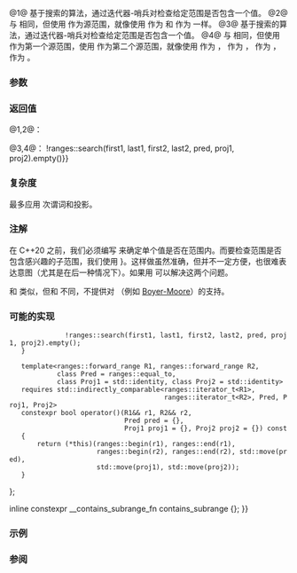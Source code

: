 {{cpp/ranges/title|contains|contains_subrange}}
{{cpp/algorithm/ranges/navbar}}
{{dcl begin}}
{{dcl header|algorithm}}
{{dcl h|调用签名}}
{{dcl rev multi|num=1|anchor=1|since1=c++23|until1=c++26|dcl1=
template&lt; std::input_iterator I, std::sentinel_for&lt;I&gt; S,
          class T,
          class Proj = std::identity &gt;
requires std::indirect_binary_predicate&lt;ranges::equal_to, std::projected&lt;I, Proj&gt;,
                                        const T*&gt;
constexpr bool contains( I first, S last, const T&amp; value, Proj proj = {} );
|dcl2=
template&lt; std::input_iterator I, std::sentinel_for&lt;I&gt; S,
          class Proj = std::identity,
          class T = std::projected_value_t&lt;I, Proj&gt; &gt;
requires std::indirect_binary_predicate&lt;ranges::equal_to, std::projected&lt;I, Proj&gt;,
                                        const T*&gt;
constexpr bool contains( I first, S last, const T&amp; value, Proj proj = {} );
}}
{{dcl rev multi|num=2|since1=c++23|until1=c++26|dcl1=
template&lt; ranges::input_range R,
          class T,
          class Proj = std::identity &gt;
requires std::indirect_binary_predicate&lt;ranges::equal_to,
                                        std::projected&lt;ranges::iterator_t&lt;R&gt;, Proj&gt;,
                                        const T*&gt;
constexpr bool contains( R&amp;&amp; r, const T&amp; value, Proj proj = {} );
|dcl2=
template&lt; ranges::input_range R,
          class Proj = std::identity,
          class T = std::projected_value_t&lt;ranges::iterator_t&lt;R&gt;, Proj&gt; &gt;
requires std::indirect_binary_predicate&lt;ranges::equal_to,
                                        std::projected&lt;ranges::iterator_t&lt;R&gt;, Proj&gt;,
                                        const T*&gt;
constexpr bool contains( R&amp;&amp; r, const T&amp; value, Proj proj = {} );
}}
{{dcla|since=c++23|num=3|1=
template&lt; std::forward_iterator I1, std::sentinel_for&lt;I1&gt; S1,
          std::forward_iterator I2, std::sentinel_for&lt;I2&gt; S2,
          class Pred = ranges::equal_to,
          class Proj1 = std::identity, class Proj2 = std::identity &gt;
requires std::indirectly_comparable&lt;I1, I2, Pred, Proj1, Proj2&gt;
constexpr bool contains_subrange( I1 first1, S1 last1, I2 first2, S2 last2,
                                  Pred pred = {},
                                  Proj1 proj1 = {}, Proj2 proj2 = {} );
}}
{{dcl|since=c++23|num=4|1=
template&lt; ranges::forward_range R1, ranges::forward_range R2,
          class Pred = ranges::equal_to,
          class Proj1 = std::identity, class Proj2 = std::identity &gt;
requires std::indirectly_comparable&lt;ranges::iterator_t&lt;R1&gt;,
                                    ranges::iterator_t&lt;R2&gt;, Pred, Proj1, Proj2&gt;
constexpr bool contains_subrange( R1&amp;&amp; r1, R2&amp;&amp; r2, Pred pred = {},
                                  Proj1 proj1 = {}, Proj2 proj2 = {} );
}}
{{dcl end}}

@1@ 基于搜索的算法，通过迭代器-哨兵对检查给定范围是否包含一个值。
@2@ 与 {{v|1}} 相同，但使用 {{c|r}} 作为源范围，就像使用 {{c|ranges::begin(r)}} 作为 {{c|first}} 和 {{c|ranges::end(r)}} 作为 {{c|last}} 一样。
@3@ 基于搜索的算法，通过迭代器-哨兵对检查给定范围是否包含一个值。
@4@ 与 {{v|3}} 相同，但使用 {{c|r1}} 作为第一个源范围，使用 {{c|r2}} 作为第二个源范围，就像使用 {{c|ranges::begin(r1)}} 作为 {{c|first1}}，{{c|ranges::end(r1)}} 作为 {{c|last1}}，{{c|ranges::begin(r2)}} 作为 {{c|first2}}，{{c|ranges::end(r2)}} 作为 {{c|last2}}。

{{cpp/ranges/niebloid}}

===参数===
{{par begin}}
{{par range|3=要检验的|sentinel=yes}}
{{par|r|要检验的元素的范围}}
{{par|value|和元素进行比较的值}}
{{par|pred|适用于投影元素的谓词}}
{{par|proj|应用到元素的投影}}
{{par end}}

===返回值===
@1,2@：{{c|1=ranges::find(std::move(first), last, value, proj) != last}}

@3,4@：{{c|1=first2 == last2 {{!!}} !ranges::search(first1, last1, first2, last2, pred, proj1, proj2).empty()}}

===复杂度===
最多应用 {{c|last - first}} 次谓词和投影。

===注解===
在 C++20 之前，我们必须编写 {{c|1= std::ranges::find(r, value) != std::ranges::end(r)}} 来确定单个值是否在范围内。而要检查范围是否包含感兴趣的子范围，我们使用 {{c|1= not std::ranges::search(haystack, needle).empty()}}}。这样做虽然准确，但并不一定方便，也很难表达意图（尤其是在后一种情况下）。如果用 {{c|std::ranges::contains(r, value)}} 可以解决这两个问题。

{{tt|ranges::contains_subrange}} 和 {{lc|ranges::search}} 类似，但和 {{lc|std::search}} 不同，不提供对 {{named req|Searcher}}（例如 [[cpp/utility/functional#搜索器|Boyer-Moore]]）的支持。

{{ftm begin}}
{{ftm|__cpp_lib_ranges_contains|value=202207L|std=C++23|{{ttt|std::ranges::contains}} 和 {{ttt|ranges::contains_subrange}}}}
{{ftm|__cpp_lib_algorithm_default_value_type|value=202403|std=C++26|算法中的[[cpp/language/list initialization|列表初始化]] {{vl|1,2}}}}
{{ftm end}}

===可能的实现===
{{eq impl
|title1=contains (1,2)|ver1=1|1=
struct __contains_fn
{
    template&lt;std::input_iterator I, std::sentinel_for&lt;I&gt; S,
             class Proj = std::identity,
             class T = std::projected_value_t&lt;I, Proj&gt;&gt;
    requires std::indirect_binary_predicate&lt;ranges::equal_to, std::projected&lt;I, Proj&gt;,
                                            const T*&gt;
    constexpr bool operator()(I first, S last, const T&amp; value, Proj proj = {}) const
    {
        return ranges::find(std::move(first), last, value, proj) != last;
    }

    template&lt;ranges::input_range R,
             class Proj = std::identity,
             class T = std::projected_value_t&lt;ranges::iterator_t&lt;R&gt;, Proj&gt;&gt;
    requires std::indirect_binary_predicate&lt;ranges::equal_to,
                                            std::projected&lt;ranges::iterator_t&lt;R&gt;, Proj&gt;,
                                            const T*&gt;
    constexpr bool operator()(R&amp;&amp; r, const T&amp; value, Proj proj = {}) const
    {
        return (*this)(ranges::begin(r), ranges::end(r), std::move(value), proj);
    }
};

inline constexpr __contains_fn contains {};
|title2=contains_subrange (3,4)|ver2=3|2=
struct __contains_subrange_fn
{
    template&lt;std::forward_iterator I1, std::sentinel_for&lt;I1&gt; S1,
             std::forward_iterator I2, std::sentinel_for&lt;I2&gt; S2,
             class Pred = ranges::equal_to,
             class Proj1 = std::identity, class Proj2 = std::identity&gt;
    requires std::indirectly_comparable&lt;I1, I2, Pred, Proj1, Proj2&gt;
    constexpr bool operator()(I1 first1, S1 last1,
                              I2 first2, S2 last2,
                              Pred pred = {},
                              Proj1 proj1 = {}, Proj2 proj2 = {}) const
    {
        return (first2 == last2) {{!!}}
               !ranges::search(first1, last1, first2, last2, pred, proj1, proj2).empty();
    }

    template&lt;ranges::forward_range R1, ranges::forward_range R2,
             class Pred = ranges::equal_to,
             class Proj1 = std::identity, class Proj2 = std::identity&gt;
    requires std::indirectly_comparable&lt;ranges::iterator_t&lt;R1&gt;,
                                        ranges::iterator_t&lt;R2&gt;, Pred, Proj1, Proj2&gt;
    constexpr bool operator()(R1&amp;&amp; r1, R2&amp;&amp; r2,
                              Pred pred = {},
                              Proj1 proj1 = {}, Proj2 proj2 = {}) const
    {
        return (*this)(ranges::begin(r1), ranges::end(r1),
                       ranges::begin(r2), ranges::end(r2), std::move(pred),
                       std::move(proj1), std::move(proj2));
    }
};

inline constexpr __contains_subrange_fn contains_subrange {};
}}

===示例===
{{example
|code=
#include &lt;algorithm&gt;
#include &lt;array&gt;
#include &lt;complex&gt;

namespace ranges = std::ranges;

int main()
{
    constexpr auto haystack = std::array{3, 1, 4, 1, 5};
    constexpr auto needle = std::array{1, 4, 1};
    constexpr auto bodkin = std::array{2, 5, 2};

    static_assert(
        ranges::contains(haystack, 4) &amp;&amp;
       !ranges::contains(haystack, 6) &amp;&amp;
        ranges::contains_subrange(haystack, needle) &amp;&amp;
       !ranges::contains_subrange(haystack, bodkin)
    );

    constexpr std::array&lt;std::complex&lt;double&gt;, 3&gt; nums{&lt;!----&gt;{&lt;!----&gt;{1, 2}, {3, 4}, {5, 6}&lt;!----&gt;}&lt;!----&gt;};
    #ifdef __cpp_lib_algorithm_default_value_type
        static_assert(ranges::contains(nums, {3, 4}));
    #else
        static_assert(ranges::contains(nums, std::complex&lt;double&gt;{3, 4}));
    #endif
}
}}

===参阅===
{{dsc begin}}
{{dsc inc|cpp/algorithm/ranges/dsc find}}
{{dsc inc|cpp/algorithm/ranges/dsc search}}
{{dsc inc|cpp/algorithm/ranges/dsc binary_search}}
{{dsc inc|cpp/algorithm/ranges/dsc includes}}
{{dsc inc|cpp/algorithm/ranges/dsc all_any_none_of}}
{{dsc end}}

{{langlinks|de|es|fr|it|ja|pt|ru|en}}